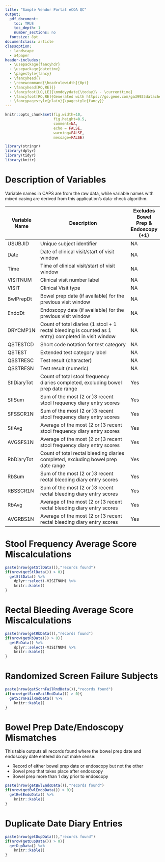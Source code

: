 ```yaml
---
title: "Sample Vendor Portal eCOA QC"
output: 
  pdf_document:
    toc: TRUE
    toc_depth: 1
    number_sections: no
  fontsize: 8pt 
documentclass: article
classoption: 
  - landscape
  - a4paper
header-includes:
  - \usepackage{fancyhdr}
  - \usepackage{datetime}
  - \pagestyle{fancy}
  - \fancyhead{}
  - \renewcommand{\headrulewidth}{0pt}
  - \fancyhead[RO,RE]{}
  - \fancyfoot[LO,LE]{\mmddyydate{\today}\ - \currenttime}
  - \fancyfoot[RO,RE]{Generated with https://go.gene.com/ga39925datacheck}
  - \fancypagestyle{plain}{\pagestyle{fancy}}
---
```


```r
knitr::opts_chunk$set(fig.width=10,
                      fig.height=8.5,
                      comment=NA,
                      echo = FALSE,
                      warning=FALSE,
                      message=FALSE)

library(stringr)
library(dplyr)
library(tidyr)
library(knitr)
```

\newpage
# Description of Variables

Variable names in CAPS are from the raw data, while variable names with mixed casing are derived from this application's data-check algorithm.

Variable Name | Description                                              | Excludes Bowel Prep & Endoscopy (+1)
--------------|----------------------------------------------------------|-----------------
USUBJID       |Unique subject identifier                          | NA
Date          |Date of clinical visit/start of visit window       | NA
Time          |Time of clinical visit/start of visit window       | NA
VISITNUM      |Clinical visit number label                        | NA
VISIT         |Clinical Visit type                                | NA
BwlPrepDt     |Bowel prep date (if available) for the previous visit window | NA
EndoDt        |Endoscopy date (if available) for the previous visit window | NA
DRYCMP1N      |Count of total diaries (1 stool + 1 rectal bleeding is counted as 1 entry) completed in visit window | NA
QSTESTCD      |Short code notation for test category  | NA
QSTEST        |Extended test category label | NA
QSSTRESC      |Test result (character) | NA
QSSTRESN      |Test result (numeric) | NA
StlDiaryTot   |Count of total stool frequency diaries completed, excluding bowel prep date range | Yes
StlSum        |Sum of the most (2 or )3 recent stool frequency diary entry scores | Yes
SFSSCR1N      |Sum of the most (2 or )3 recent stool frequency diary entry scores | Yes
StlAvg        |Average of the most (2 or )3 recent stool frequency diary entry scores | Yes
AVGSFS1N      |Average of the most (2 or )3 recent stool frequency diary entry scores | Yes
RbDiaryTot    |Count of total rectal bleeding diaries completed, excluding bowel prep date range | Yes
RbSum         |Sum of the most (2 or )3 recent rectal bleeding diary entry scores | Yes
RBSSCR1N      |Sum of the most (2 or )3 recent rectal bleeding diary entry scores | Yes
RbAvg         |Average of the most (2 or )3 recent rectal bleeding diary entry scores | Yes
AVGRBS1N      |Average of the most (2 or )3 recent rectal bleeding diary entry scores | Yes

\newpage
# Stool Frequency Average Score Miscalculations 
```r

paste(nrow(getStlData()),"records found")
if(nrow(getStlData()) > 0){
  getStlData() %>%
    dplyr::select(-VISITNUM) %>%
    knitr::kable()
}
```

# Rectal Bleeding Average Score Miscalculations 
```r
paste(nrow(getRbData()),"records found")
if(nrow(getRbData()) > 0){
  getRbData() %>%
    dplyr::select(-VISITNUM) %>%
    knitr::kable()
}
```

\newpage
# Randomized Screen Failure Subjects 
```r
paste(nrow(getScrnFailRndData()),"records found")
if(nrow(getScrnFailRndData()) > 0){
  getScrnFailRndData() %>%
    knitr::kable()
}
```

\newpage
# Bowel Prep Date/Endoscopy Mismatches 
This table outputs all records found where the bowel prep date and endoscopy date entered do not make sense:  

* Record of either bowel prep date or endoscopy but not the other
* Bowel prep that takes place after endoscopy
* Bowel prep more than 1 day prior to endoscopy

```r
paste(nrow(getBwlEndoData()),"records found")
if(nrow(getBwlEndoData()) > 0){
  getBwlEndoData() %>%
    knitr::kable()
}
```

\newpage
# Duplicate Date Diary Entries 
```r
paste(nrow(getDupData()),"records found")
if(nrow(getDupData()) > 0){
  getDupData() %>%
    knitr::kable()
}
```